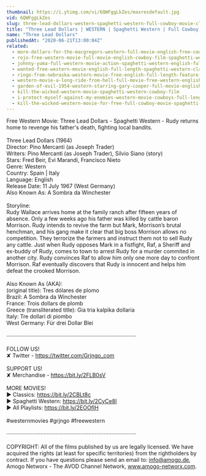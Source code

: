 ```yaml
---
thumbnail: https://i.ytimg.com/vi/6QWFggLkZes/maxresdefault.jpg
vid: 6QWFggLkZes
slug: three-lead-dollars-western-spaghetti-western-full-cowboy-movie-classic-film-wild-west
title: "Three Lead Dollars | WESTERN | Spaghetti Western | Full Cowboy Movie | Classic Film | Wild West"
name: "Three Lead Dollars"
publishedAt: "2020-06-21T13:00:04Z"
related:
  - more-dollars-for-the-macgregors-western-full-movie-english-free-cowboy-film
  - rojo-free-western-movie-full-movie-english-cowboy-film-spaghetti-western
  - johnny-yuma-full-western-movie-action-spaghetti-western-english-full-movie
  - wanted-free-western-movie-english-full-length-spaghetti-western-classic-feature-film
  - ringo-from-nebraska-western-movie-free-english-full-length-feature-film-spaghetti-western
  - western-movie-a-long-ride-from-hell-full-movie-free-western-english
  - garden-of-evil-1954-western-starring-gary-cooper-full-movie-english-full-free-western-movies
  - kill-the-wicked-western-movie-spaghetti-western-cowboy-film
  - i-protect-myself-against-my-enemies-western-movie-cowboys-full-length-wild-west
  - kill-the-wicked-western-movie-for-free-full-cowboy-movie-spaghetti-western-english
---
```


Free Western Movie: Three Lead Dollars - Spaghetti Western - Rudy returns home to revenge his father's death, fighting local bandits. <br />
<br />
Three Lead Dollars (1964)<br />
Director: Pino Mercanti (as Joseph Trader)<br />
Writers: Pino Mercanti (as Joseph Trader), Silvio Siano (story) <br />
Stars: Fred Beir, Evi Marandi, Francisco Nieto <br />
Genre: Western <br />
Country: Spain | Italy<br />
Language: English<br />
Release Date: 11 July 1967 (West Germany) <br />
Also Known As: A Sombra da Winchester <br />
<br />
Storyline:<br />
Rudy Wallace arrives home at the family ranch after fifteen years of absence. Only a few weeks ago his father was killed by cattle baron Morrison. Rudy intends to revive the farm but Mark, Morrison’s brutal henchman, and his gang make it clear that big boss Morrison allows no competition. They terrorize the farmers and instruct them not to sell Rudy any cattle. Just when Rudy opposes Mark in a fistfight, Raf, a Sheriff and ex-buddy of Rudy, comes to town to arrest Rudy for a murder commited in another city. Rudy convinces Raf to allow him only one more day to confront Morrison. Raf eventually discovers that Rudy is innocent and helps him defeat the crooked Morrison. <br />
<br />
Also Known As (AKA):<br />
(original title): Tres dólares de plomo<br />
Brazil: A Sombra da Winchester<br />
France: Trois dollars de plomb<br />
Greece (transliterated title): Gia tria kalpika dollaria<br />
Italy: Tre dollari di piombo<br />
West Germany: Für drei Dollar Blei<br />
<br />
····················································································<br />
<br />
FOLLOW US!<br />
✘ Twitter - https://twitter.com/Grjngo_com<br />
<br />
SUPPORT US!<br />
✘ Merchandise - https://bit.ly/2FLB0sV<br />
<br />
MORE MOVIES! <br />
► Classics: https://bit.ly/2CBLt8c <br />
► Spaghetti Western: https://bit.ly/2CyCe8I <br />
► All Playlists: https://bit.ly/2EOOfIH <br />
<br />
#westernmovies #grjngo #freewestern<br />
<br />
····················································································<br />
<br />
COPYRIGHT: All of the films published by us are legally licensed. We have acquired the rights (at least for specific territories) from the rightholders by contract. If you have questions please send an email to: info@amogo.de, Amogo Networx - The AVOD Channel Network, www.amogo-networx.com.